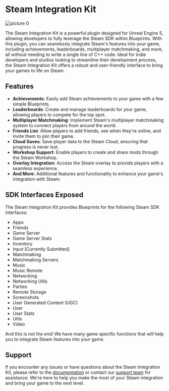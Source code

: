 
# Steam Integration Kit
 
![picture 0](../images/6f3d2ad67199b30042afea1c0dc53375551cf3cbb8c2f620c176679762b7a5e3.png)  

The Steam Integration Kit is a powerful plugin designed for Unreal Engine 5, allowing developers to fully leverage the Steam SDK within Blueprints. With this plugin, you can seamlessly integrate Steam's features into your game, including achievements, leaderboards, multiplayer matchmaking, and more, all without needing to write a single line of C++ code. Ideal for indie developers and studios looking to streamline their development process, the Steam Integration Kit offers a robust and user-friendly interface to bring your games to life on Steam.


## Features

- **Achievements**: Easily add Steam achievements to your game with a few simple Blueprints.
- **Leaderboards**: Create and manage leaderboards for your game, allowing players to compete for the top spot.
- **Multiplayer Matchmaking**: Implement Steam's multiplayer matchmaking system to connect players from around the world.
- **Friends List**: Allow players to add friends, see when they're online, and invite them to join their game.
- **Cloud Saves**: Save player data to the Steam Cloud, ensuring that progress is never lost.
- **Workshop Support**: Enable players to create and share mods through the Steam Workshop.
- **Overlay Integration**: Access the Steam overlay to provide players with a seamless experience.
- **And More**: Additional features and functionality to enhance your game's integration with Steam.

## SDK Interfaces Exposed

The Steam Integration Kit provides Blueprints for the following Steam SDK interfaces:

- Apps
- Friends
- Game Server
- Game Server Stats
- Inventory
- Input [Currently Submitted]
- Matchmaking
- Matchmaking Servers
- Music
- Music Remote
- Networking
- Networking Utils
- Parties
- Remote Storage
- Screenshots
- User Generated Content (UGC)
- User
- User Stats
- Utils
- Video

And this is not the end! We have many game specific functions that will help you to integrate Steam features into your game.

## Support

If you encounter any issues or have questions about the Steam Integration Kit, please refer to the [documentation](/docs) or contact our [support team](/about) for assistance. We're here to help you make the most of your Steam integration and bring your game to the next level.